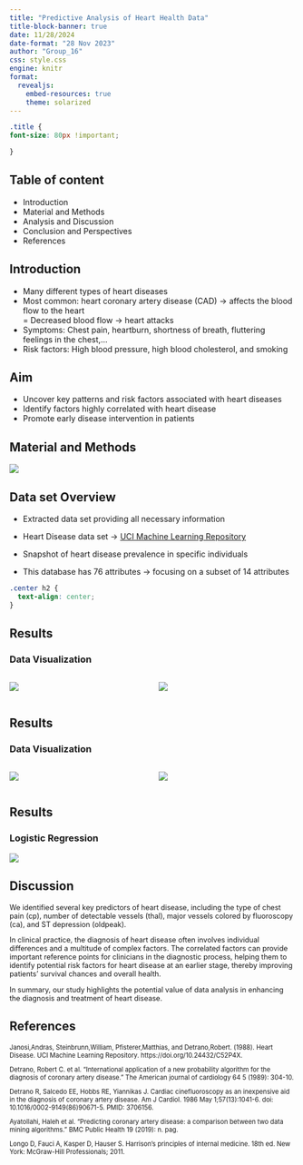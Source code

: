 ```yaml
---
title: "Predictive Analysis of Heart Health Data"
title-block-banner: true
date: 11/28/2024
date-format: "28 Nov 2023"
author: "Group_16"
css: style.css
engine: knitr
format: 
  revealjs:
    embed-resources: true
    theme: solarized
---
```


```css

.title { 
font-size: 80px !important;

}

```

## Table of content

::: {style="font-size: 1.0em"}
-   Introduction
-   Material and Methods
-   Analysis and Discussion
-   Conclusion and Perspectives
-   References
:::

## Introduction

::: {style="font-size: 1.0em"}
-   Many different types of heart diseases
-   Most common: heart coronary artery disease (CAD) -\> affects the blood flow to the heart\
    = Decreased blood flow -\> heart attacks
-   Symptoms: Chest pain, heartburn, shortness of breath, fluttering feelings in the chest,...
-   Risk factors: High blood pressure, high blood cholesterol, and smoking
:::

## Aim {.center}

::: {style="font-size: 1.0em"}
-   Uncover key patterns and risk factors associated with heart diseases
-   Identify factors highly correlated with heart disease
-   Promote early disease intervention in patients
:::

## Material and Methods

![](../results/workflow.png){fig-align="center"}

## Data set Overview

::: {style="font-size: 1.0em"}
-   Extracted data set providing all necessary information

-   Heart Disease data set -\> [UCI Machine Learning Repository](https://archive.ics.uci.edu/dataset/45/heart+disease)

-   Snapshot of heart disease prevalence in specific individuals

-   This database has 76 attributes -\> focusing on a subset of 14 attributes
:::

```css
.center h2 {
  text-align: center;
}
```

## Results

### Data Visualization

::: columns
::: {.column width="50%"}
![](../results/plot_2.png){fig-align="left"}
:::

::: {.column width="50%"}
![](../results/plot_3.png){fig-align="right"}
:::
:::

## Results

### Data Visualization

::: columns
::: {.column width="50%"}
![](../results/plot_4.png){fig-align="left"}
:::

::: {.column width="50%"}
![](../results/plot_5.png){fig-align="right"}
:::
:::

## Results

### Logistic Regression

![](../results/logistic.png){fig-align="center"}

## Discussion

::: {style="font-size: 0.9em"}
We identified several key predictors of heart disease, including the type of chest pain (cp), number of detectable vessels (thal), major vessels colored by fluoroscopy (ca), and ST depression (oldpeak).

In clinical practice, the diagnosis of heart disease often involves individual differences and a multitude of complex factors. The correlated factors can provide important reference points for clinicians in the diagnostic process, helping them to identify potential risk factors for heart disease at an earlier stage, thereby improving patients' survival chances and overall health.

In summary, our study highlights the potential value of data analysis in enhancing the diagnosis and treatment of heart disease.
:::

## References

::: {style="font-size: 0.8em"}
Janosi,Andras, Steinbrunn,William, Pfisterer,Matthias, and Detrano,Robert. (1988). Heart Disease. UCI Machine Learning Repository. https://doi.org/10.24432/C52P4X.

Detrano, Robert C. et al. "International application of a new probability algorithm for the diagnosis of coronary artery disease." The American journal of cardiology 64 5 (1989): 304-10.

Detrano R, Salcedo EE, Hobbs RE, Yiannikas J. Cardiac cinefluoroscopy as an inexpensive aid in the diagnosis of coronary artery disease. Am J Cardiol. 1986 May 1;57(13):1041-6. doi: 10.1016/0002-9149(86)90671-5. PMID: 3706156.

Ayatollahi, Haleh et al. "Predicting coronary artery disease: a comparison between two data mining algorithms." BMC Public Health 19 (2019): n. pag.

Longo D, Fauci A, Kasper D, Hauser S. Harrison's principles of internal medicine. 18th ed. New York: McGraw-Hill Professionals; 2011.
:::
